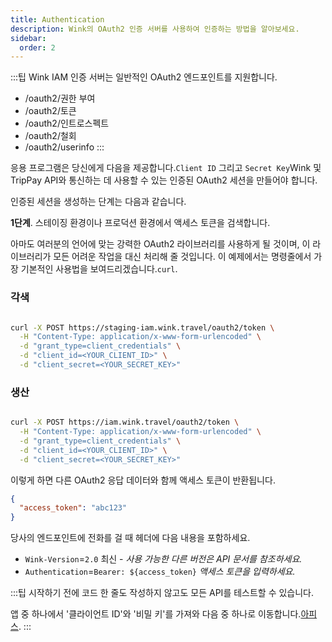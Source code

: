 ```yaml
---
title: Authentication
description: Wink의 OAuth2 인증 서버를 사용하여 인증하는 방법을 알아보세요.
sidebar:
  order: 2
---
```

:::팁
Wink IAM 인증 서버는 일반적인 OAuth2 엔드포인트를 지원합니다.

* /oauth2/권한 부여
* /oauth2/토큰
* /oauth2/인트로스펙트
* /oauth2/철회
* /oauth2/userinfo
  :::

응용 프로그램은 당신에게 다음을 제공합니다.`Client ID` 그리고 `Secret Key`Wink 및 TripPay API와 통신하는 데 사용할 수 있는 인증된 OAuth2 세션을 만들어야 합니다.

인증된 세션을 생성하는 단계는 다음과 같습니다.

**1단계**. 스테이징 환경이나 프로덕션 환경에서 액세스 토큰을 검색합니다.

아마도 여러분의 언어에 맞는 강력한 OAuth2 라이브러리를 사용하게 될 것이며, 이 라이브러리가 모든 어려운 작업을 대신 처리해 줄 것입니다.
이 예제에서는 명령줄에서 가장 기본적인 사용법을 보여드리겠습니다.`curl`.

### 각색

```bash

curl -X POST https://staging-iam.wink.travel/oauth2/token \
  -H "Content-Type: application/x-www-form-urlencoded" \
  -d "grant_type=client_credentials" \
  -d "client_id=<YOUR_CLIENT_ID>" \
  -d "client_secret=<YOUR_SECRET_KEY>"

```

### 생산

```bash

curl -X POST https://iam.wink.travel/oauth2/token \
  -H "Content-Type: application/x-www-form-urlencoded" \
  -d "grant_type=client_credentials" \
  -d "client_id=<YOUR_CLIENT_ID>" \
  -d "client_secret=<YOUR_SECRET_KEY>"

```

이렇게 하면 다른 OAuth2 응답 데이터와 함께 액세스 토큰이 반환됩니다.

```json
{
  "access_token": "abc123"
}
```

당사의 엔드포인트에 전화를 걸 때 헤더에 다음 내용을 포함하세요.

* `Wink-Version`=`2.0` 최신 - *사용 가능한 다른 버전은 API 문서를 참조하세요.*
* `Authentication`=`Bearer: ${access_token}` *액세스 토큰을 입력하세요.*

:::팁
시작하기 전에 코드 한 줄도 작성하지 않고도 모든 API를 테스트할 수 있습니다.

앱 중 하나에서 '클라이언트 ID'와 '비밀 키'를 가져와 다음 중 하나로 이동합니다.[아피스](/developers/apis).
:::

